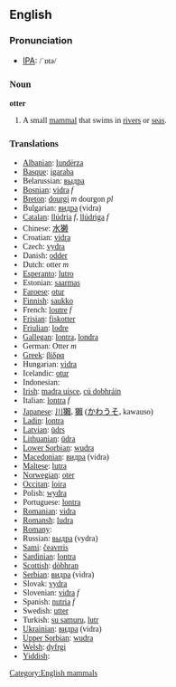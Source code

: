 ==English==
=== Pronunciation ===
*[[w:IPA|IPA]]: <font style="font-family:lucida sans unicode">/ˈɒtə/

=== Noun ===

'''otter'''

# A small [[mammal]] that swims in [[river]]s or [[sea]]s.

=== Translations ===

*[[Albanian]]: [[lundërza]]
*[[Basque]]: [[igaraba]]
*Belarussian: [[выдра]]
*[[Bosnian]]: [[vidra]] ''f''
*[[Breton]]: [[dourgi]] ''m'' dourgon ''pl''
*Bulgarian: [[видра]] (vidra)
*[[Catalan]]: [[llúdria]] ''f'', [[llúdriga]] ''f''
*Chinese: [[水獭]]
*Croatian: [[vidra]]
*Czech: [[vydra]]
*Danish: [[odder]]
*Dutch: otter ''m''
*[[Esperanto]]: [[lutro]]
*Estonian: [[saarmas]]
*[[Faroese]]: [[otur]]
*[[Finnish]]: [[saukko]]
*French: [[loutre]] ''f''
*[[Frisian]]: [[fiskotter]]
*[[Friulian]]: [[lodre]]
*[[Gallegan]]: [[lontra]], [[londra]]
*German: Otter ''m''
*[[Greek]]: [[βίδρα]] '' ''
*Hungarian: [[vidra]]
*Icelandic: [[otur]]
*Indonesian: [[]]
*[[Irish]]: [[madra uisce]], [[cú dobhráin]]
*Italian: [[lontra]] ''f''
*[[Japanese]]: [[川獺]], [[獺]] ([[かわうそ]], kawauso)
*[[Ladin]]: [[lontra]]
*[[Latvian]]: [[ūdrs]]
*[[Lithuanian]]: [[ūdra]]
*[[Lower Sorbian]]: [[wudra]]
*[[Macedonian]]: [[видра]] (vidra)
*[[Maltese]]: [[lutra]]
*[[Norwegian]]: [[oter]]
*[[Occitan]]: [[loira]]
*Polish: [[wydra]] '' ''
*Portuguese: [[lontra]]
*[[Romanian]]: [[vidra]]
*[[Romansh]]: [[ludra]]
*[[Romany]]: [[]]
*Russian: [[выдра]] (vydra) '' ''
*[[Sami]]: [[čeavrris]]
*[[Sardinian]]: [[lontra]]
*[[Scottish]]: [[dòbhran]]
*[[Serbian]]: [[видра]] (vidra)
*Slovak: [[vydra]]
*Slovenian: [[vidra]] ''f''
*Spanish: [[nutria]] ''f''
*Swedish: [[utter]]
*Turkish: [[su samuru]], [[lutr]]
*[[Ukrainian]]: [[видра]] (vidra)
*[[Upper Sorbian]]: [[wudra]]
*[[Welsh]]: [[dyfrgi]]
*[[Yiddish]]: [[]]

[[Category:English mammals]]